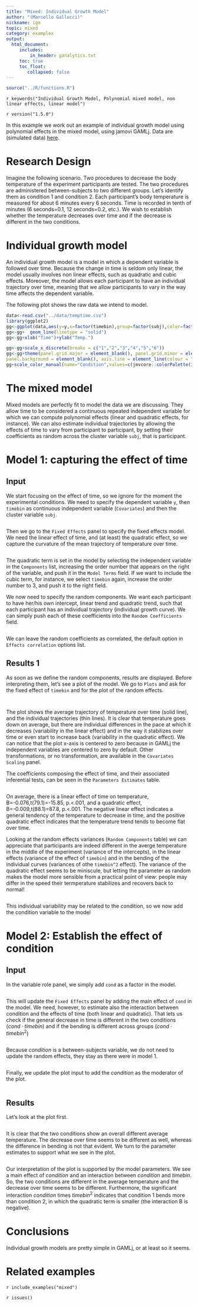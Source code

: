 ```yaml
---
title: "Mixed: Individual Growth Model"
author: "(Marcello Gallucci)"
nickname: igm
topic: mixed
category: examplex
output: 
  html_document:
     includes:
         in_header: ganalytics.txt
     toc: true
     toc_float:
        collapsed: false
---
```


```r
source("../R/functions.R")
```


`r keywords("Individual Growth Model, Polynomial mixed model, non linear effects, linear model")`

`r version("1.5.0")`

In this example we work out an example of individual growth model using polynomial effects in the mixed model, using jamovi GAMLj. Data are (simulated data) [here](https://github.com/mcfanda/gamlj/data/tempdata.csv). 

# Research Design

Imagine the following scenario. Two procedures to decrease the body temperature of the experiment participants are tested.  The two procedures are administered between-subjects to two different groups. Let's identify them as condition 1 and condition 2. Each participant's body temperature is measured for about 6 minutes every 6 seconds. Time is recorded in tenth of minutes (6 seconds=0.1, 12 seconds=0.2, etc.). We wish to establish whether the temperature decreases over time and if the decrease is different in the two conditions.

# Individual growth model

An individual growth model is a model in which a dependent variable is followed over time. Because the change in time is seldom only linear, the model usually involves non linear effects, such as quadratic and cubic effects. Moreover, the model allows each participant to have an individual trajectory over time, meaning that we allow participants to vary in the way time affects the dependent variable. 

The following plot shows the raw data we intend to model.

```r
data<-read.csv("../data/temptime.csv")
library(ggplot2)
gg<-ggplot(data,aes(y=y,x=factor(timebin),group=factor(subj),color=factor(cond)))
gg<-gg+  geom_line(linetype = "solid")
gg<-gg+xlab("Time")+ylab("Temp.")

gg<-gg+scale_x_discrete(breaks = c("1","2","3","4","5","6"))
gg<-gg+theme(panel.grid.major = element_blank(), panel.grid.minor = element_blank(),
panel.background = element_blank(), axis.line = element_line(colour = "black"))
gg+scale_color_manual(name="Condition",values=c(jmvcore::colorPalette(2, "jmv", 'color')))

```

# The mixed model

Mixed models are perfectly fit to model the data we are discussing. They allow time to be considered a continuous repeated independent variable for which we can compute polynomial effects (linear and quadratic effects, for instance). We can also estimate individual trajectories by allowing the effects of time to vary from participant to participant, by setting their coefficients as random across the cluster variable `subj`, that is participant.   

# Model 1: capturing the effect of time

## Input 
We start focusing on the effect of time, so we ignore for the moment the experimental conditions. We need to specify the dependent variable `y`, then `timebin` as continuous independent variable (`Covariates`) and then the cluster variable `subj`.

<img src="examples/mixed4/variables1.png" class="img-responsive" alt="">

Then we go to the `Fixed Effects` panel to specify the fixed effects model. We need the linear effect of time, and (at least) the quadratic effect, so we capture the curvature of the mean trajectory of temperature over time. 

<img src="examples/mixed4/fixed1.png" class="img-responsive" alt="">

The quadratic term is set in the model by selecting the independent variable in the `Components` list, increasing the order number that appears on the right of the variable, and push it in the `Model Terms` field. If we want to include the cubic term, for instance, we select `timebin` again, increase the order number to 3, and push it to the right field. 

We now need to specify the random components. We want each participant to have her/his own intercept, linear trend and quadratic trend, such that each participant has an individual trajectory (individual growth curve). We can simply push each of these coefficients into the `Random Coefficients` field.

<img src="examples/mixed4/random1.png" class="img-responsive" alt="">

We can leave the random coefficients as correlated, the default option in `Effects correlation` options list.

## Results 1

As soon as we define the random components, results are displayed. Before interpreting them, let's see a plot of the model. We go to `Plots` and ask for the fixed effect of `timebin` and for the plot of the random effects.

<img src="examples/mixed4/plotInput1.png" class="img-responsive" alt="">

<img src="examples/mixed4/plot1.png" class="img-responsive" alt="">

The plot shows the average trajectory of temperature over time (solid line), and the individual trajectories (thin lines). It is clear that temperature goes down on average, but there are individual differences in the pace at which it decreases (variability in the linear effect) and in the way it stabilizes over time or even start to increase back (variability in the quadratic effect). We can notice that the plot x-axis is centered to zero because in GAMLj the independent variables are centered to zero by default. Other transformations, or no transformation, are available in the `Covariates Scaling` panel.


The coefficients composing the effect of time, and their associated inferential tests, can be seen in the `Parameters Estimates` table.

<img src="examples/mixed4/params1.png" class="img-responsive" alt="">

On average, there is a linear effect of time on temperature, B=-0.076,t(79.1)=-15.85, p.<.001, and a quadratic effect, B=-0.009,t(88.1)=87.8, p.<.001. The negative linear effect indicates a general tendency of the temperature to decrease in time, and the positive quadratic effect indicates that the temperature trend tends to become flat over time. 

Looking at the random effects variances (`Random Components` table) we can appreciate that participants are indeed different in the averge temperature in the middle of the experiment (variance of the intercepts), in the linear effects (variance of the effect of `timebin`) and in the bending of the individual curves (variances of othe `timebin^2` effect). The variance of the quadratic effect seems to be miniscule, but letting the parameter as random makes the model more sensible from a practical point of view: people may differ in the speed their termperature stabilizes and recovers back to normal!

<img src="examples/mixed4/variances1.png" class="img-responsive" alt="">



This individual variability may be related to the condition, so we now add the condition variable to the model

# Model 2: Establish the effect of condition

## Input 

In the variable role panel, we simply add `cond` as a factor in the model.

<img src="examples/mixed4/variables2.png" class="img-responsive" alt="">

This will update the `Fixed Effects` panel by adding the main effect of `cond` in the model. We need, however, to estimate also the interaction between condition and the effects of time (both linear and quadratic). That lets us check if the general decrease in time is different in the two conditions ($cond \cdot timebin$) and if the bending is different across groups ($cond \cdot timebin^2$)

<img src="examples/mixed4/model2.png" class="img-responsive" alt="">

Because _condition_ is a between-subjects variable, we do not need to update the random effects, they stay as there were in model 1.

<img src="examples/mixed4/random2.png" class="img-responsive" alt="">

Finally, we update the plot input to add the _condition_ as the moderator of the plot.

<img src="examples/mixed4/plotInput2.png" class="img-responsive" alt="">

## Results

Let's look at the plot first. 

<img src="examples/mixed4/plot2.png" class="img-responsive" alt="">

It is clear that the two conditions show an overall different average temperature. The decrease over time seems to be different as well, whereas the difference in bending is not that evident. We turn to the parameter estimates to support what we see in the plot.

<img src="examples/mixed4/params2.png" class="img-responsive" alt="">

Our interpretation of the plot is supported by the model parameters. We see a main effect of _condition_ and an interaction between _condition_ and _timebin_. So, the two conditions are different in the average temperature and the decrease over time seems to be different. Furthermore, the significant interaction  _condition_ times $timebin^2$ indicates that condition 1 bends more than condition 2, in which the quadratic term is smaller (the interaction B is negative).

# Conclusions

Individual growth models are pretty simple in GAMLj, or at least so it seems.






# Related examples
`r include_examples("mixed")`

`r issues()`